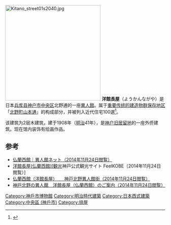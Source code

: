 [[File:Kitano_street01s2040.jpg|300px]]
'''洋館長屋'''（ようかんながや）是日本[[兵库县|兵库县]][[神户市|神户市]][[中央区_(神户市)|中央区]]北野通的一座[[異人館|異人館]]。属于[[重要传统的建造物群保存地区|重要传统的建造物群保存地区]]「[[北野町山本通|北野町山本通]]」的构成部分，并被列入近代住宅100選<ref>{{Cite web |url=https://web.pref.hyogo.lg.jp/governor/documents/000152964.pdf |title=「ひょうごの近代住宅100選」(神戸・阪神間の洋風住宅)の選定 - 平成22年4月12日　兵庫県県土整備部住宅建築局住宅政策課（2015年7月7日閲覧） |access-date=2016年4月16日 |archive-date=2016年2月1日 |archive-url=https://web.archive.org/web/20160201200800/https://web.pref.hyogo.lg.jp/governor/documents/000152964.pdf |dead-url=no }}</ref>。

该建筑为2层木建筑，建于1908年（[[明治|明治]]41年），是[[旧居留地#神戸|神户旧居留地]]的一座外侨建筑。现在馆内装饰有绘画作品。

== 参考 ==
{{Reflist}}
*[http://www.ijinkan.net/ijinkan/france-kan.html 仏蘭西館｜異人館ネット（2014年11月24日閲覧）] {{Wayback|url=http://www.ijinkan.net/ijinkan/france-kan.html |date=20181007105628 }}
*[http://www.feel-kobe.jp/sightseeing/spot/?sid=109 洋館長屋(仏蘭西館)[観光]神戸公式観光サイト FeelKOBE（2014年11月24日閲覧）] {{Wayback|url=http://www.feel-kobe.jp/sightseeing/spot/?sid=109 |date=20161009034617 }}
*[http://www.kobeijinkan.com/ijinkan_list/france 仏蘭西館（洋館長屋） 　 神戸北野異人館街（2014年11月24日閲覧）] {{Wayback|url=http://www.kobeijinkan.com/ijinkan_list/france |date=20201129142029 }}
*[https://web.archive.org/web/20160315011300/http://kobe-ijinkan.net/publics/index/83 神戸北野の異人館　洋館長屋（仏蘭西館）のご案内（2014年11月24日閲覧）]

[[Category:神戶市博物館|Category:神戶市博物館]]
[[Category:明治時代建築|Category:明治時代建築]]
[[Category:日本西式建築|Category:日本西式建築]]
[[Category:中央區_(神戶市)|Category:中央區 (神戶市)]]
[[Category:排屋|Category:排屋]]
